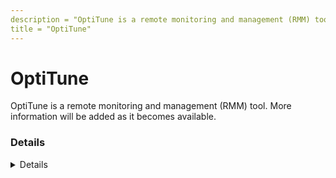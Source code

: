 ```yaml
---
description = "OptiTune is a remote monitoring and management (RMM) tool. More information will be added as it becomes available."
title = "OptiTune"
---
```




# OptiTune

OptiTune is a remote monitoring and management (RMM) tool. More information will be added as it becomes available.

### Details
<Details author={""}
         category={""}
         created={""}
         website={""}
         lastModified={"2-26-2024"}
         privileges={""}
         free={ false }
         verification={ false }
/>

#### Installation Paths
<Card code={ ["OTService.exe", "OTPowerShell.exe"] }/>





### Forensic Artifacts




#### Network Artifacts
<EuiSpacer size="xl"/>
<NetworkArtifactsTable data={ [{"Description": "Known remote domains", "Domains": ["*.optitune.us", "*.opti-tune.com"], "Ports": []}] }/>




### Detections
- Detects potential network activity of OptiTune RMM tool
  - [Sigma Rule](https://github.com/magicsword-io/LOLRMM/blob/main/detections/sigma/optitune_network_sigma.yml)
- Detects potential processes activity of OptiTune RMM tool
  - [Sigma Rule](https://github.com/magicsword-io/LOLRMM/blob/main/detections/sigma/optitune_processes_sigma.yml)

### References
- [https://www.bravurasoftware.com/optitune/support/faq.aspx](https://www.bravurasoftware.com/optitune/support/faq.aspx)

